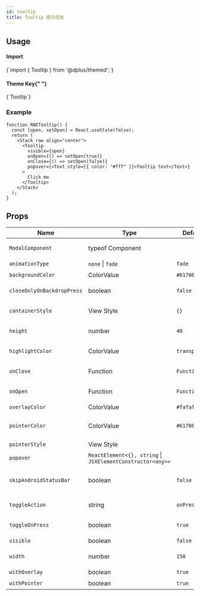 ```yaml
---
id: tooltip
title: Tooltip 提示信息
---
```



<IconsStyle />


## Usage

<div class="row inline-flex-center">
  <div class="col col--3">
    <h4>Import</h4>
  </div>
  <div class="col col--9">
    <CodeBlock>{`import { Tooltip } from '@dplus/themed';`}</CodeBlock>
  </div>
  <div class="col col--3">
    <h4>
      Theme Key{" "}
      <a href="../customizing#using-themeprovider">
        <BiInfoCircle />
      </a>
    </h4>
  </div>
  <div class="col col--9">
    <CodeBlock>{`Tooltip`}</CodeBlock>
  </div>
</div>

### Example

```tsx live
function RNETooltip() {
  const [open, setOpen] = React.useState(false);
  return (
    <Stack row align="center">
      <Tooltip
        visible={open}
        onOpen={() => setOpen(true)}
        onClose={() => setOpen(false)}
        popover={<Text style={{ color: "#fff" }}>Tooltip text</Text>}
      >
        Click me
      </Tooltip>
    </Stack>
  );
}
```

<Usage />

## Props

<div class='table-responsive'>

| Name                       | Type                                                       | Default       | Description                                            |
| -------------------------- | ---------------------------------------------------------- | ------------- | ------------------------------------------------------ |
| `ModalComponent`           | typeof Component                                           |               | 覆盖 Modal 弹窗组件                                    |
| `animationType`            | `none` \| `fade`                                           | `fade`        | 动画样式                                               |
| `backgroundColor`          | ColorValue                                                 | `#617080`     | 设置背景颜色                                           |
| `closeOnlyOnBackdropPress` | boolean                                                    | `false`       | 点击遮罩层是否关闭                                     |
| `containerStyle`           | View Style                                                 | `{}`          | 最外层 View 样式                                       |
| `height`                   | number                                                     | `40`          | 根据渲染内容，可自定义高度                             |
| `highlightColor`           | ColorValue                                                 | `transparent` | 高亮显示内容颜色                                       |
| `onClose`                  | Function                                                   | `Function`    | 关闭时的回调函数                                       |
| `onOpen`                   | Function                                                   | `Function`    | 打开时的回调函数                                       |
| `overlayColor`             | ColorValue                                                 | `#fafafa14`   | 遮罩层颜色                                             |
| `pointerColor`             | ColorValue                                                 | `#617080`     | 箭头颜色默认值是 [`backgroundColor`](#backgroundcolor) |
| `pointerStyle`             | View Style                                                 |               | 箭头样式                                               |
| `popover`                  | `ReactElement<{}, string` \| `JSXElementConstructor<any>>` |               | 自定义弹出组件                                         |
| `skipAndroidStatusBar`     | boolean                                                    | `false`       | 如果嵌套在原生 Modal 中，需要传递 true                 |
| `toggleAction`             | string                                                     | `onPress`     | 自定义响应事件类型                                     |
| `toggleOnPress`            | boolean                                                    | `true`        | 是否支持自身控制显示隐藏                               |
| `visible`                  | boolean                                                    | `false`       | 是否显示                                               |
| `width`                    | number                                                     | `150`         | 根据渲染内容，可自定义宽度                             |
| `withOverlay`              | boolean                                                    | `true`        | 是否显示遮罩层                                         |
| `withPointer`              | boolean                                                    | `true`        | 是否显示小箭头                                         |

</div>
